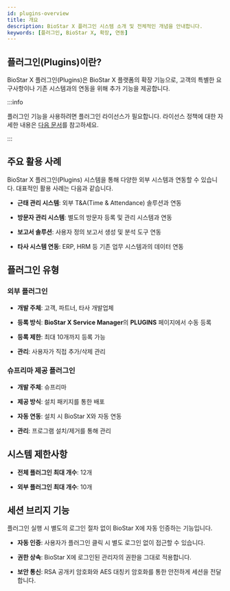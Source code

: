 ```yaml
---
id: plugins-overview
title: 개요
description: BioStar X 플러그인 시스템 소개 및 전체적인 개념을 안내합니다.
keywords: [플러그인, BioStar X, 확장, 연동]
---
```


## 플러그인(Plugins)이란?

BioStar X 플러그인(Plugins)은 BioStar X 플랫폼의 확장 기능으로, 고객의 특별한 요구사항이나 기존 시스템과의 연동을 위해 추가 기능을 제공합니다.

:::info

플러그인 기능을 사용하려면 플러그인 라이선스가 필요합니다. 라이선스 정책에 대한 자세한 내용은 [다음 문서](../biostar_x/licensing)를 참고하세요.

:::

## 주요 활용 사례

BioStar X 플러그인(Plugins) 시스템을 통해 다양한 외부 시스템과 연동할 수 있습니다. 대표적인 활용 사례는 다음과 같습니다.

- **근태 관리 시스템**: 외부 T&A(Time & Attendance) 솔루션과 연동

- **방문자 관리 시스템**: 별도의 방문자 등록 및 관리 시스템과 연동

- **보고서 솔루션**: 사용자 정의 보고서 생성 및 분석 도구 연동

- **타사 시스템 연동**: ERP, HRM 등 기존 업무 시스템과의 데이터 연동


## 플러그인 유형

### 외부 플러그인

- **개발 주체**: 고객, 파트너, 타사 개발업체

- **등록 방식**: **BioStar X Service Manager**의 **PLUGINS** 페이지에서 수동 등록

- **등록 제한**: 최대 10개까지 등록 가능

- **관리**: 사용자가 직접 추가/삭제 관리

### 슈프리마 제공 플러그인  

- **개발 주체**: 슈프리마

- **제공 방식**: 설치 패키지를 통한 배포

- **자동 연동**: 설치 시 BioStar X와 자동 연동

- **관리**: 프로그램 설치/제거를 통해 관리


## 시스템 제한사항

- **전체 플러그인 최대 개수**: 12개

- **외부 플러그인 최대 개수**: 10개


## 세션 브리지 기능

플러그인 실행 시 별도의 로그인 절차 없이 BioStar X에 자동 인증하는 기능입니다.

- **자동 인증**: 사용자가 플러그인 클릭 시 별도 로그인 없이 접근할 수 있습니다.

- **권한 상속**: BioStar X에 로그인된 관리자의 권한을 그대로 적용합니다.

- **보안 통신**: RSA 공개키 암호화와 AES 대칭키 암호화를 통한 안전하게 세션을 전달합니다.